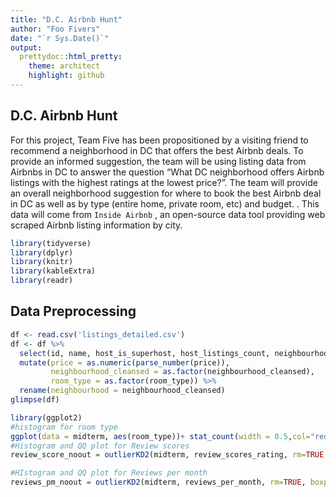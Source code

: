 ```yaml
---
title: "D.C. Airbnb Hunt"
author: "Foo Fivers"
date: "`r Sys.Date()`"
output:
  prettydoc::html_pretty:
    theme: architect
    highlight: github
---
```


## D.C. Airbnb Hunt

For this project, Team Five has been propositioned by a visiting friend to recommend a neighborhood in DC that offers the best Airbnb deals. To provide an informed suggestion, the team will be using listing data from Airbnbs in DC to answer the question “What DC neighborhood offers Airbnb listings with the highest ratings at the lowest price?”. The team will provide an overall neighborhood suggestion for where to book the best Airbnb deal in DC as well as by type (entire home, private room, etc) and budget. . This data will come from `Inside Airbnb` , an open-source data tool providing web scraped Airbnb listing information by city.

```r
library(tidyverse)
library(dplyr)
library(knitr)
library(kableExtra)
library(readr)
```
## Data Preprocessing

```r
df <- read.csv('listings_detailed.csv')
df <- df %>% 
  select(id, name, host_is_superhost, host_listings_count, neighbourhood_cleansed, latitude, longitude, room_type, bedrooms, beds, amenities, price, availability_60, number_of_reviews, review_scores_rating, reviews_per_month) %>% 
  mutate(price = as.numeric(parse_number(price)),
         neighbourhood_cleansed = as.factor(neighbourhood_cleansed),
         room_type = as.factor(room_type)) %>%
  rename(neighbourhood = neighbourhood_cleansed)
glimpse(df)
```

<!--

(ricky)
- Description: Column name, meaning, values, type
- Overview
- Price distribution - histogram + qq plot
- Neighbourhoods - barchart?

(atharva)
- Room types
- review score distribution
- reviews_per_month distribution

EDA (adrienne)
- whatever she has done already

(maaz)
- correlation plot
- anova test
- name keyword vs price and review
-->

```r
library(ggplot2)
#histogram for room type
ggplot(data = midterm, aes(room_type))+ stat_count(width = 0.5,col="red",fill="#03FDFC",alpha = 1) + labs(title = "Room type vs Frequency", x= "Room Type", y= "Frequency")
#Histogram and QQ plot for Review scores
review_score_noout = outlierKD2(midterm, review_scores_rating, rm=TRUE, boxplt=FALSE, histogram=TRUE, qqplt=TRUE) 

#HIstogram and QQ plot for Reviews per month
reviews_pm_noout = outlierKD2(midterm, reviews_per_month, rm=TRUE, boxplt=FALSE, histogram=TRUE, qqplt=TRUE)

```


